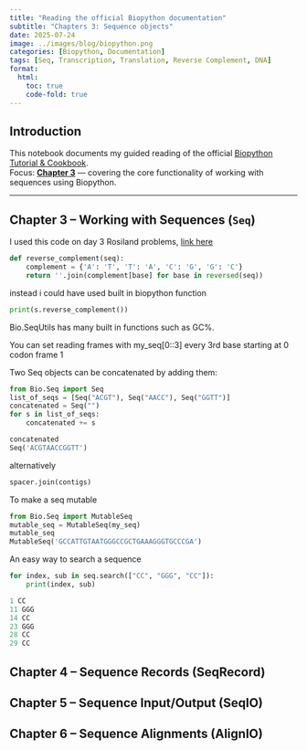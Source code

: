 ```yaml
---
title: "Reading the official Biopython documentation"
subtitle: "Chapters 3: Sequence objects"
date: 2025-07-24
image: ../images/blog/biopython.png
categories: [Biopython, Documentation]
tags: [Seq, Transcription, Translation, Reverse Complement, DNA]
format:
  html:
    toc: true
    code-fold: true
---
```


##  Introduction

This notebook documents my guided reading of the official [Biopython Tutorial & Cookbook](https://biopython.org/DIST/docs/tutorial/Tutorial.html).  
Focus: [**Chapter 3**](https://biopython.org/docs/latest/Tutorial/chapter_seq_objects.html) — covering the core functionality of working with sequences using Biopython.

---

##  Chapter 3 – Working with Sequences (`Seq`)


I used this code on day 3 Rosiland problems, [link here](https://github.com/ZackBioData/100days-of-coding/blob/main/Day%203%20-%203%20rosiland%20problems/Locating%20Restriction%20Sites.py)

```python
def reverse_complement(seq):
    complement = {'A': 'T', 'T': 'A', 'C': 'G', 'G': 'C'}
    return ''.join(complement[base] for base in reversed(seq))
```
instead i could have used built in biopython function 

```python
print(s.reverse_complement()) 
```

Bio.SeqUtils has many built in functions such as GC%.

You can set reading frames with my_seq[0::3] every 3rd base starting at 0 codon frame 1

Two Seq objects can be concatenated by adding them:
```python
from Bio.Seq import Seq
list_of_seqs = [Seq("ACGT"), Seq("AACC"), Seq("GGTT")]
concatenated = Seq("")
for s in list_of_seqs:
    concatenated += s

concatenated
Seq('ACGTAACCGGTT')
```
alternatively 
```python
spacer.join(contigs)
```

To make a seq mutable 
```python
from Bio.Seq import MutableSeq
mutable_seq = MutableSeq(my_seq)
mutable_seq
MutableSeq('GCCATTGTAATGGGCCGCTGAAAGGGTGCCCGA')
```

An easy way to search a sequence
```python
for index, sub in seq.search(["CC", "GGG", "CC"]):
    print(index, sub)

1 CC
11 GGG
14 CC
23 GGG
28 CC
29 CC
```

##  Chapter 4 – Sequence Records (SeqRecord)

##  Chapter 5 – Sequence Input/Output (SeqIO)

##  Chapter 6 – Sequence Alignments (AlignIO) 